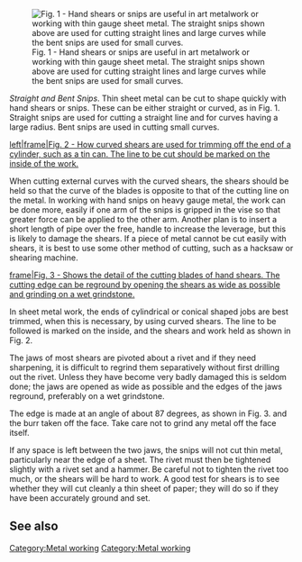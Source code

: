 [[Image:shearfig1.gif|frame|Fig. 1 - Hand shears or snips are useful in art metalwork or working with thin gauge sheet metal. The straight snips shown above are used for cutting straight lines and large curves while the bent snips are used for small curves.]]

''Straight and Bent Snips''. Thin sheet metal can be cut to shape quickly with hand shears or snips. These can be either straight or curved, as in Fig. 1. Straight snips are used for cutting a straight line and for curves having a large radius. Bent snips are used in cutting small curves. 

[[image:shearfig2.gif|left|frame|Fig. 2 - How curved shears are used for trimming off the end of a cylinder, such as a tin can. The line to be cut should be marked on the inside of the work.]]

When cutting external curves with the curved shears, the shears should be held so that the curve of the blades is opposite to that of the cutting line on the metal. In working with hand snips on heavy gauge metal, the work can be done more, easily if one arm of the snips is gripped in the vise so that greater force can be applied to the other arm. Another plan is to insert a short length of pipe over the free, handle to increase the leverage, but this is likely to damage the shears. If a piece of metal cannot be cut easily with shears, it is best to use some other method of cutting, such as a hacksaw or shearing machine. 

[[image:shearfig3.gif|frame|Fig. 3 - Shows the detail of the cutting blades of hand shears. The cutting edge can be reground by opening the shears as wide as possible and grinding on a wet grindstone.]]

In sheet metal work, the ends of cylindrical or conical shaped jobs are best trimmed, when this is necessary, by using curved shears. The line to be followed is marked on the inside, and the shears and work held as shown in Fig. 2. 

The jaws of most shears are pivoted about a rivet and if they need sharpening, it is difficult to regrind them separatively without first drilling out the rivet. Unless they have become very badly damaged this is seldom done; the jaws are opened as wide as possible and the edges of the jaws reground, preferably on a wet grindstone. 

The edge is made at an angle of about 87 degrees, as shown in Fig. 3. and the burr taken off the face. Take care not to grind any metal off the face itself. 

If any space is left between the two jaws, the snips will not cut thin metal, particularly near the edge of a sheet. The rivet must then be tightened slightly with a rivet set and a hammer. Be careful not to tighten the rivet too much, or the shears will be hard to work. A good test for shears is to see whether they will cut cleanly a thin sheet of paper; they will do so if they have been accurately ground and set.

[[Category:Metal working]]

==See also==

[[Category:Metal working]]